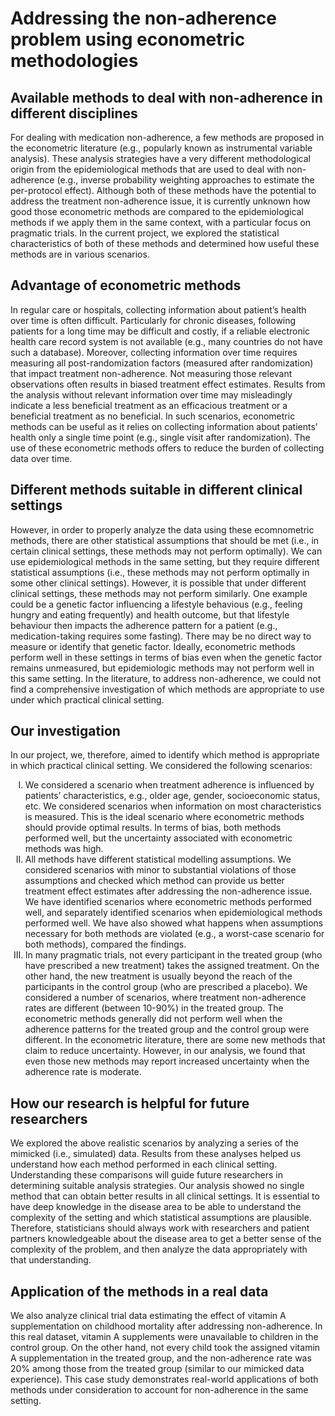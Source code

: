 # Addressing the non-adherence problem using econometric methodologies

## Available methods to deal with non-adherence in different disciplines {-} 

For dealing with medication non-adherence, a few methods are proposed in the econometric literature (e.g., popularly known as instrumental variable analysis). These analysis strategies have a very different methodological origin from the epidemiological methods that are used to deal with non-adherence (e.g., inverse probability weighting approaches to estimate the per-protocol effect). Although both of these methods have the potential to address the treatment non-adherence issue, it is currently unknown how good those econometric methods are compared to the epidemiological methods if we apply them in the same context, with a particular focus on pragmatic trials. In the current project, we explored the statistical characteristics of both of these methods and determined how useful these methods are in various scenarios.

## Advantage of econometric methods {-}

In regular care or hospitals, collecting information about patient’s health over time is often difficult. Particularly for chronic diseases, following patients for a long time may be difficult and costly, if a reliable electronic health care record system is not available (e.g., many countries do not have such a database). Moreover, collecting information over time requires measuring all post-randomization factors (measured after randomization) that impact treatment non-adherence. Not measuring those relevant observations often results in biased treatment effect estimates. Results from the analysis without relevant information over time may misleadingly indicate a less beneficial treatment as an efficacious treatment or a beneficial treatment as no beneficial. In such scenarios, econometric methods can be useful as it relies on collecting information about patients’ health only a single time point (e.g., single visit after randomization). The use of these econometric methods offers to reduce the burden of collecting data over time. 

## Different methods suitable in different clinical settings {-}

However, in order to properly analyze the data using these ecomnometric methods, there are other statistical assumptions that should be met (i.e., in certain clinical settings, these methods may not perform optimally).  We can use epidemiological methods in the same setting, but they require different statistical assumptions (i.e., these methods may not perform optimally in some other clinical settings). However, it is possible that under different clinical settings, these methods may not perform similarly. One example could be a genetic factor influencing a lifestyle behavious (e.g., feeling hungry and eating frequently) and health outcome, but that lifestyle behaviour then impacts the adherence pattern for a patient (e.g., medication-taking requires some fasting). There may be no direct way to measure or identify that genetic factor. Ideally, econometric methods perform well in these settings in terms of bias even when the genetic factor remains unmeasured, but epidemiologic methods may not perform well in this same setting. In the literature, to address non-adherence, we could not find a comprehensive investigation of which methods are appropriate to use under which practical clinical setting. 


## Our investigation {-}

In our project, we, therefore, aimed to identify which method is appropriate in which practical clinical setting. We considered the following scenarios:

I.	We considered a scenario when treatment adherence is influenced by patients’ characteristics, e.g., older age, gender, socioeconomic status, etc. We considered scenarios when information on most characteristics is measured. This is the ideal scenario where econometric methods should provide optimal results. In terms of bias, both methods performed well, but the uncertainty associated with econometric methods was high.
II.	All methods have different statistical modelling assumptions. We considered scenarios with minor to substantial violations of those assumptions and checked which method can provide us better treatment effect estimates after addressing the non-adherence issue. We have identified scenarios where econometric methods performed well, and separately identified scenarios when epidemiological methods performed well. We have also showed what happens when assumptions necessary for both methods are violated (e.g., a worst-case scenario for both methods), compared the findings.
III.	In many pragmatic trials, not every participant in the treated group (who have prescribed a new treatment) takes the assigned treatment. On the other hand, the new treatment is usually beyond the reach of the participants in the control group (who are prescribed a placebo). We considered a number of scenarios, where treatment non-adherence rates are different (between 10-90%) in the treated group. The econometric methods generally did not perform well when the adherence patterns for the treated group and the control group were different. In the econometric literature, there are some new methods that claim to reduce uncertainty. However, in our analysis, we found that even those new methods may report increased uncertainty when the adherence rate is moderate.

## How our research is helpful for future researchers {-}

We explored the above realistic scenarios by analyzing a series of the mimicked (i.e., simulated) data. Results from these analyses helped us understand how each method performed in each clinical setting. Understanding these comparisons will guide future researchers in determining suitable analysis strategies. 
Our analysis showed no single method that can obtain better results in all clinical settings. It is essential to have deep knowledge in the disease area to be able to understand the complexity of the setting and which statistical assumptions are plausible. Therefore, statisticians should always work with researchers and patient partners knowledgeable about the disease area to get a better sense of the complexity of the problem, and then analyze the data appropriately with that understanding. 

## Application of the methods in a real data {-}

We also analyze clinical trial data estimating the effect of vitamin A supplementation on childhood mortality after addressing non-adherence. In this real dataset, vitamin A supplements were unavailable to children in the control group. On the other hand, not every child took the assigned vitamin A supplementation in the treated group, and the non-adherence rate was 20% among those from the treated group (similar to our mimicked data experience). This case study demonstrates real-world applications of both methods under consideration to account for non-adherence in the same setting.
